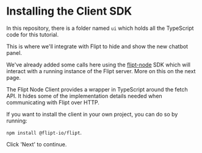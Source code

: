# Installing the Client SDK

In this repository, there is a folder named `ui` which holds all the TypeScript code for this tutorial.

This is where we'll integrate with Flipt to hide and show the new chatbot panel.

We've already added some calls here using the [flipt-node](https://github.com/flipt-io/flipt-node) SDK which will interact with a running instance of the Flipt server. More on this on the next page.

The Flipt Node Client provides a wrapper in TypeScript around the fetch API. It hides some of the implementation details needed when communicating with Flipt over HTTP.

If you want to install the client in your own project, you can do so by running:

`npm install @flipt-io/flipt`.

Click 'Next' to continue.
